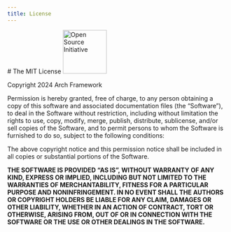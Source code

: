 ```yaml
---
title: License
---
```


<div
    style={{
        display: 'flex',
        justifyContent: 'space-between',
        alignItems: 'center',
    }}
>
    # The MIT License
    <img src="/img/osi-badge-dark.svg" height="100" alt="Open Source Initiative" />
</div>

Copyright 2024 Arch Framework

Permission is hereby granted, free of charge, to any person obtaining a copy of this software and associated
documentation files (the “Software”), to deal in the Software without restriction, including without limitation the
rights to use, copy, modify, merge, publish, distribute, sublicense, and/or sell copies of the Software, and to permit
persons to whom the Software is furnished to do so, subject to the following conditions:

The above copyright notice and this permission notice shall be included in all copies or substantial portions of the
Software.

<strong>
    THE SOFTWARE IS PROVIDED “AS IS”, WITHOUT WARRANTY OF ANY KIND, EXPRESS OR IMPLIED, INCLUDING BUT NOT LIMITED TO THE
    WARRANTIES OF MERCHANTABILITY, FITNESS FOR A PARTICULAR PURPOSE AND NONINFRINGEMENT. IN NO EVENT SHALL THE AUTHORS
    OR COPYRIGHT HOLDERS BE LIABLE FOR ANY CLAIM, DAMAGES OR OTHER LIABILITY, WHETHER IN AN ACTION OF CONTRACT, TORT OR
    OTHERWISE, ARISING FROM, OUT OF OR IN CONNECTION WITH THE SOFTWARE OR THE USE OR OTHER DEALINGS IN THE SOFTWARE.
</strong>
